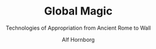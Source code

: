 ---
lastupdated:  2020-08-16
subtitle: 'Technologies of Appropriation from Ancient Rome to Wall'
title: 'Global Magic'
author: 'Alf Hornborg'
published: true
cover: './globalmagic.jpg'
type: ['antibook']
url: 'https://www.librarything.com/work/17612548'
---